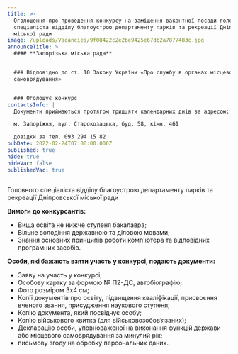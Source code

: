 ```yaml
---
title: >-
  Оголошення про проведення конкурсу на заміщення вакантної посади головного
  спеціаліста відділу благоустрою департаменту парків та рекреації Дніпровської
  міської ради
image: /uploads/Vacancies/9f08422c2e2be9425e67db2a7877483c.jpg
announceTitle: >
  #### **Запорізька міська рада**


  ### Відповідно до ст. 10 Закону України «Про службу в органах місцевого
  самоврядування»


  ### Оголошує конкурс
contactsInfo: |
  Документи приймаються протягом тридцяти календарних днів за адресою:

  м. Запоріжжя, вул. Старокозацька, буд. 58, кімн. 461

  довідки за тел. 093 294 15 82
pubDate: 2022-02-24T07:00:00.000Z
published: true
hide: true
hideVac: false
publishedVac: true
---
```


Головного спеціаліста відділу благоустрою департаменту парків та рекреації Дніпровської міської ради

**Вимоги до конкурсантів:**

* Вища ocвітa не нижче ступеня бакалавра;
* Вільне володіння державною та діловою мовами;
* Знання основних принципів роботи комп'ютера та відповідних програмних засобів.

**Особи, які бажають взяти участь у конкурсі, подають документи:**

* Заяву на участь у конкурсі;
* Особову картку за формою № П2-ДС, автобіографію;
* Фото розміром 3х4 см;
* Копії документів про освіту, підвищення кваліфікації, присвоєння вченого звання, присудження наукового ступеня;
* Копію документа, який посвідчує особу;
* Копію військового квитка (для військовозобов’язаних);
* Декларацію особи, уповноваженої на виконання функцій держави або місцевого самоврядування за минулий рік;
* письмову згоду на обробку персональних даних.

